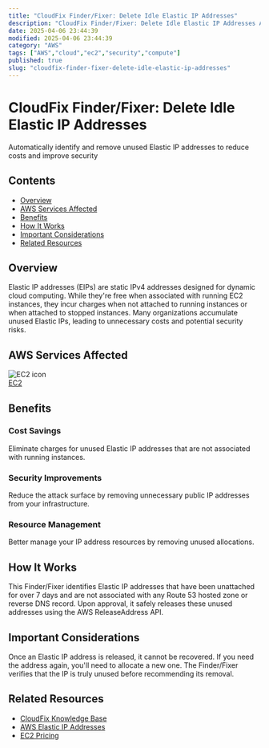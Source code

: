 ```yaml
---
title: "CloudFix Finder/Fixer: Delete Idle Elastic IP Addresses"
description: "CloudFix Finder/Fixer: Delete Idle Elastic IP Addresses Automatically identify and remove unused Elastic IP addresses to reduce costs and improve security Conte..."
date: 2025-04-06 23:44:39
modified: 2025-04-06 23:44:39
category: "AWS"
tags: ["AWS","cloud","ec2","security","compute"]
published: true
slug: "cloudfix-finder-fixer-delete-idle-elastic-ip-addresses"
---
```


# CloudFix Finder/Fixer: Delete Idle Elastic IP Addresses

Automatically identify and remove unused Elastic IP addresses to reduce costs and improve security

## Contents

-   [Overview](#overview)
-   [AWS Services Affected](#aws-services-affected)
-   [Benefits](#benefits)
-   [How It Works](#how-it-works)
-   [Important Considerations](#important-considerations)
-   [Related Resources](#related-resources)

## Overview

Elastic IP addresses (EIPs) are static IPv4 addresses designed for dynamic cloud computing. While they're free when associated with running EC2 instances, they incur charges when not attached to running instances or when attached to stopped instances. Many organizations accumulate unused Elastic IPs, leading to unnecessary costs and potential security risks.

## AWS Services Affected

![EC2 icon](/media/uploads/EC2.svg)  
[EC2](https://aws.amazon.com/ec2/)

## Benefits

### Cost Savings

Eliminate charges for unused Elastic IP addresses that are not associated with running instances.

### Security Improvements

Reduce the attack surface by removing unnecessary public IP addresses from your infrastructure.

### Resource Management

Better manage your IP address resources by removing unused allocations.

## How It Works

This Finder/Fixer identifies Elastic IP addresses that have been unattached for over 7 days and are not associated with any Route 53 hosted zone or reverse DNS record. Upon approval, it safely releases these unused addresses using the AWS ReleaseAddress API.

## Important Considerations

Once an Elastic IP address is released, it cannot be recovered. If you need the address again, you'll need to allocate a new one. The Finder/Fixer verifies that the IP is truly unused before recommending its removal.

## Related Resources

-   [CloudFix Knowledge Base](https://support.cloudfix.com/article/16935-remove-unused-elastic-ip-addresses)
-   [AWS Elastic IP Addresses](https://docs.aws.amazon.com/AWSEC2/latest/UserGuide/elastic-ip-addresses-eip.html)
-   [EC2 Pricing](https://aws.amazon.com/ec2/pricing/)
